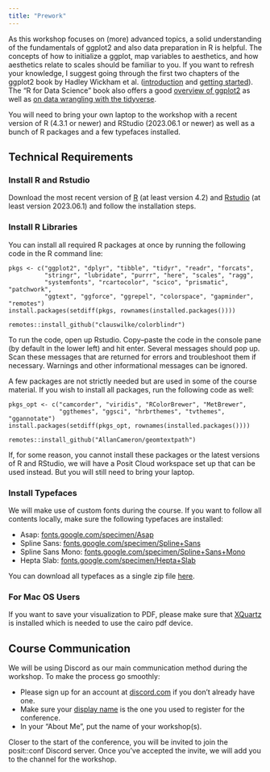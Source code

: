```yaml
---
title: "Prework"
---
```


As this workshop focuses on (more) advanced topics, a solid understanding of the fundamentals of ggplot2 and also data preparation in R is helpful. The concepts of how to initialize a ggplot, map variables to aesthetics, and how aesthetics relate to scales should be familiar to you. If you want to refresh your knowledge, I suggest going through the first two chapters of the ggplot2 book by Hadley Wickham et al. (<a href="https://ggplot2-book.org/introduction" target="_blank">introduction</a> and <a href="https://ggplot2-book.org/getting-started" target="_blank">getting started</a>). The “R for Data Science” book also offers a good <a href="https://r4ds.hadley.nz/data-visualize" target="_blank">overview of ggplot2</a> as well as <a href="https://r4ds.hadley.nz/data-transform" target="_blank">on data wrangling with the tidyverse</a>.

You will need to bring your own laptop to the workshop with a recent version of R (4.3.1 or newer) and RStudio (2023.06.1 or newer) as well as a bunch of R packages and a few typefaces installed.


## Technical Requirements

### Install R and Rstudio

Download the most recent version of <a href="https://cloud.r-project.org>cloud.r-project.org" target="_blank">R</a> (at least version 4.2) and <a href="https://rstudio.com/products/rstudio/download" target="_blank">Rstudio</a> (at least version 2023.06.1) and follow the installation steps.


### Install R Libraries

You can install all required R packages at once by running the following code in the R command line:

```
pkgs <- c("ggplot2", "dplyr", "tibble", "tidyr", "readr", "forcats", 
          "stringr", "lubridate", "purrr", "here", "scales", "ragg", 
          "systemfonts", "rcartocolor", "scico", "prismatic", "patchwork", 
          "ggtext", "ggforce", "ggrepel", "colorspace", "gapminder", "remotes")
install.packages(setdiff(pkgs, rownames(installed.packages())))

remotes::install_github("clauswilke/colorblindr")
```

To run the code, open up Rstudio. Copy–paste the code in the console pane (by default in the lower left) and hit enter. Several messages should pop up. Scan these messages that are returned for errors and troubleshoot them if necessary. Warnings and other informational messages can be ignored.

A few packages are not strictly needed but are used in some of the course material. If you wish to install all packages, run the following code as well:

```
pkgs_opt <- c("camcorder", "viridis", "RColorBrewer", "MetBrewer", 
              "ggthemes", "ggsci", "hrbrthemes", "tvthemes", "ggannotate")
install.packages(setdiff(pkgs_opt, rownames(installed.packages())))

remotes::install_github("AllanCameron/geomtextpath")
```

If, for some reason, you cannot install these packages or the latest versions of R and RStudio, we will have a Posit Cloud workspace set up that can be used instead. But you will still need to bring your laptop.


### Install Typefaces

We will make use of custom fonts during the course. If you want to follow all contents locally, make sure the following typefaces are installed:

* Asap: <a href='https://fonts.google.com/specimen/Asap' target="_blank">fonts.google.com/specimen/Asap</a>
* Spline Sans: <a href='https://fonts.google.com/specimen/Spline+Sans' target="_blank">fonts.google.com/specimen/Spline+Sans</a>
* Spline Sans Mono: <a href='https://fonts.google.com/specimen/Spline+Sans+Mono' target="_blank">fonts.google.com/specimen/Spline+Sans+Mono</a>
* Hepta Slab: <a href='https://fonts.google.com/specimen/Hepta+Slab' target="_blank">fonts.google.com/specimen/Hepta+Slab</a>

You can download all typefaces as a single zip file <a href='https://cedricscherer.com/files/positconf-dataviz-ggplot2-fonts.zip' target="_blank">here</a>.


### For Mac OS Users

If you want to save your visualization to PDF, please make sure that [XQuartz](https://xquartz.org) is installed which is needed to use the cairo pdf device. 


## Course Communication

We will be using Discord as our main communication method during the workshop. To make the process go smoothly:

* Please sign up for an account at <a href='https://discord.com' target="_blank">discord.com</a> if you don’t already have one.
* Make sure your <a href='https://support.discord.com/hc/en-us/articles/12620128861463-New-Usernames-Display-Names#h_01GXPQABMYGEHGPRJJXJMPHF5C' target="_blank">display name</a> is the one you used to register for the conference.
* In your “About Me”, put the name of your workshop(s).

Closer to the start of the conference, you will be invited to join the posit::conf Discord server. Once you’ve accepted the invite, we will add you to the channel for the workshop. 